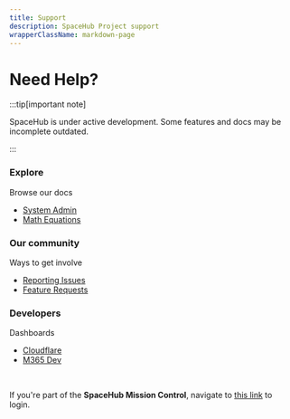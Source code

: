 ```yaml
---
title: Support
description: SpaceHub Project support
wrapperClassName: markdown-page
---
```



# Need Help?

:::tip[important note]

SpaceHub is under active development. Some features and docs may be incomplete outdated.

:::

<Columns className='item margin-bottom-lg'>

<Column className="text--left item  padding--sm">
  <Card
    shadow="tl"
    style={{border: '2.0px solid var(--ifm-color-primary)', height: '100%'}}>
    <CardHeader>
      <h3>Explore</h3>
    </CardHeader>
    <CardBody>Browse our docs</CardBody>
    <ul>
      <li class="menu__list-item">
        <a target="_blank" href="/docs/system-administration">System Admin</a>
      </li>    
      <li class="menu__list-item">
        <a target="_blank" href="/docs/guides/docs/advanced/math-equations">Math Equations</a>
      </li>
    </ul>
  </Card>
</Column>

<Column className="text--left item  padding--sm">
  <Card
    shadow="tl"
    style={{border: '2.0px solid var(--spacehub-purple-dark)', height: '100%'}}>
    <CardHeader>
      <h3>Our community</h3>
    </CardHeader>
    <CardBody>Ways to get involve</CardBody>
    <ul>
      <li class="menu__list-item">
        <a target="_blank" href="/community/issue/report">Reporting Issues</a>
      </li>    
      <li class="menu__list-item">
        <a target="_blank" href="/feature-requests">Feature Requests</a>
      </li>
    </ul>    
  </Card>
</Column>

<Column className="text--left item  padding--sm">
  <Card
    shadow="tl"
    style={{border: '2.0px solid var(--spacehub-hover)', height: '100%'}}>
    <CardHeader>
      <h3>Developers</h3>
    </CardHeader>
    <CardBody>Dashboards</CardBody>
    <ul>
      <li class="menu__list-item">
        <a target="_blank" href="https://dash.cloudflare.com/">Cloudflare</a>
      </li>    
      <li class="menu__list-item">
        <a target="_blank" href="https://developer.microsoft.com/en-us/microsoft-365/profile">M365 Dev</a>
      </li>
    </ul>    
  </Card>
</Column>
</Columns>

<br />

If you're part of the **SpaceHub Mission Control**, navigate to [this link](https://kitimi.sharepoint.com) to login.

<Component />
